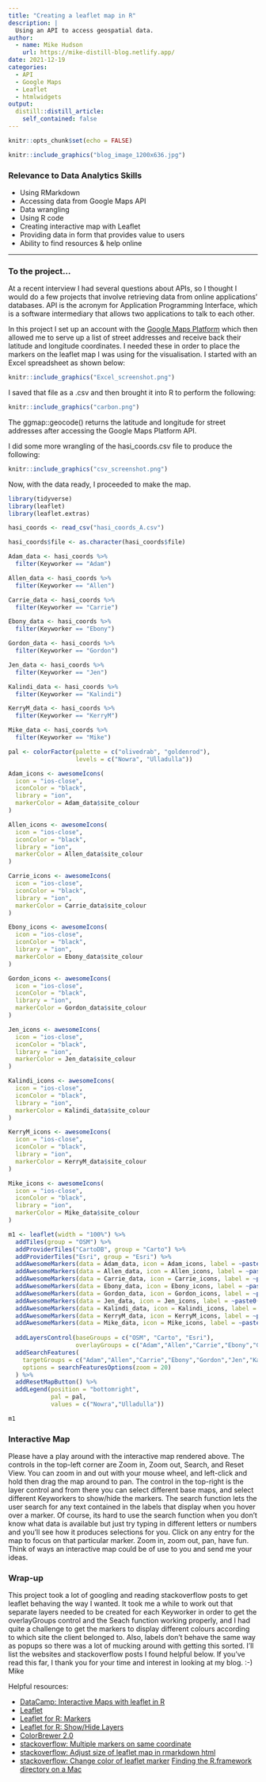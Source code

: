```yaml
---
title: "Creating a leaflet map in R"
description: |
  Using an API to access geospatial data.
author:
  - name: Mike Hudson
    url: https://mike-distill-blog.netlify.app/
date: 2021-12-19
categories:
  - API
  - Google Maps
  - Leaflet
  - htmlwidgets
output:
  distill::distill_article:
    self_contained: false
---
```



```r
knitr::opts_chunk$set(echo = FALSE)
```

```r
knitr::include_graphics("blog_image_1200x636.jpg")
```


### Relevance to Data Analytics Skills
* Using RMarkdown
* Accessing data from Google Maps API
* Data wrangling
* Using R code
* Creating interactive map with Leaflet
* Providing data in form that provides value to users
* Ability to find resources & help online

---
### To the project...

At a recent interview I had several questions about APIs, so I thought I would do a few projects that involve retrieving data from online applications' databases. API is the acronym for Application Programming Interface, which is a software intermediary that allows two applications to talk to each other.

In this project I set up an account with the [Google Maps Platform]("https://developers.google.com/maps"){target="_blank"} which then allowed me to serve up a list of street addresses and receive back their latitude and longitude coordinates. I needed these in order to place the markers on the leaflet map I was using for the visualisation. I started with an Excel spreadsheet as shown below:

```r
knitr::include_graphics("Excel_screenshot.png")
```

I saved that file as a .csv and then brought it into R to perform the following:

```r
knitr::include_graphics("carbon.png")
```

The ggmap::geocode() returns the latitude and longitude for street addresses after accessing the Google Maps Platform API.

I did some more wrangling of the hasi_coords.csv file to produce the following:

```r
knitr::include_graphics("csv_screenshot.png")
```

Now, with the data ready, I proceeded to make the map.

```r
library(tidyverse)
library(leaflet)
library(leaflet.extras)

hasi_coords <- read_csv("hasi_coords_A.csv")

hasi_coords$file <- as.character(hasi_coords$file)

Adam_data <- hasi_coords %>% 
  filter(Keyworker == "Adam")

Allen_data <- hasi_coords %>% 
  filter(Keyworker == "Allen")

Carrie_data <- hasi_coords %>% 
  filter(Keyworker == "Carrie")

Ebony_data <- hasi_coords %>% 
  filter(Keyworker == "Ebony")

Gordon_data <- hasi_coords %>% 
  filter(Keyworker == "Gordon")

Jen_data <- hasi_coords %>% 
  filter(Keyworker == "Jen")

Kalindi_data <- hasi_coords %>% 
  filter(Keyworker == "Kalindi")

KerryM_data <- hasi_coords %>% 
  filter(Keyworker == "KerryM")

Mike_data <- hasi_coords %>% 
  filter(Keyworker == "Mike")

pal <- colorFactor(palette = c("olivedrab", "goldenrod"),
                   levels = c("Nowra", "Ulladulla"))

Adam_icons <- awesomeIcons(
  icon = "ios-close",
  iconColor = "black",
  library = "ion",
  markerColor = Adam_data$site_colour
)

Allen_icons <- awesomeIcons(
  icon = "ios-close",
  iconColor = "black",
  library = "ion",
  markerColor = Allen_data$site_colour
)

Carrie_icons <- awesomeIcons(
  icon = "ios-close",
  iconColor = "black",
  library = "ion",
  markerColor = Carrie_data$site_colour
)

Ebony_icons <- awesomeIcons(
  icon = "ios-close",
  iconColor = "black",
  library = "ion",
  markerColor = Ebony_data$site_colour
)

Gordon_icons <- awesomeIcons(
  icon = "ios-close",
  iconColor = "black",
  library = "ion",
  markerColor = Gordon_data$site_colour
)

Jen_icons <- awesomeIcons(
  icon = "ios-close",
  iconColor = "black",
  library = "ion",
  markerColor = Jen_data$site_colour
)

Kalindi_icons <- awesomeIcons(
  icon = "ios-close",
  iconColor = "black",
  library = "ion",
  markerColor = Kalindi_data$site_colour
)

KerryM_icons <- awesomeIcons(
  icon = "ios-close",
  iconColor = "black",
  library = "ion",
  markerColor = KerryM_data$site_colour
)

Mike_icons <- awesomeIcons(
  icon = "ios-close",
  iconColor = "black",
  library = "ion",
  markerColor = Mike_data$site_colour
)

m1 <- leaflet(width = "100%") %>% 
  addTiles(group = "OSM") %>% 
  addProviderTiles("CartoDB", group = "Carto") %>% 
  addProviderTiles("Esri", group = "Esri") %>% 
  addAwesomeMarkers(data = Adam_data, icon = Adam_icons, label = ~paste0(Keyworker," ",file," ",name), group = "Adam") %>%
  addAwesomeMarkers(data = Allen_data, icon = Allen_icons, label = ~paste0(Keyworker," ",file," ",name), group = "Allen") %>%
  addAwesomeMarkers(data = Carrie_data, icon = Carrie_icons, label = ~paste0(Keyworker," ",file," ",name), group = "Carrie") %>%
  addAwesomeMarkers(data = Ebony_data, icon = Ebony_icons, label = ~paste0(Keyworker," ",file," ",name), group = "Ebony") %>%
  addAwesomeMarkers(data = Gordon_data, icon = Gordon_icons, label = ~paste0(Keyworker," ",file," ",name), group = "Gordon") %>%
  addAwesomeMarkers(data = Jen_data, icon = Jen_icons, label = ~paste0(Keyworker," ",file," ",name), group = "Jen") %>%
  addAwesomeMarkers(data = Kalindi_data, icon = Kalindi_icons, label = ~paste0(Keyworker," ",file," ",name), group = "Kalindi") %>%
  addAwesomeMarkers(data = KerryM_data, icon = KerryM_icons, label = ~paste0(Keyworker," ",file," ",name), group = "KerryM") %>%
  addAwesomeMarkers(data = Mike_data, icon = Mike_icons, label = ~paste0(Keyworker," ",file," ",name), group = "Mike") %>%
  
  addLayersControl(baseGroups = c("OSM", "Carto", "Esri"),
                   overlayGroups = c("Adam","Allen","Carrie","Ebony","Gordon","Jen","Kalindi","KerryM","Mike")) %>% 
  addSearchFeatures(
    targetGroups = c("Adam","Allen","Carrie","Ebony","Gordon","Jen","Kalindi","KerryM","Mike"),
    options = searchFeaturesOptions(zoom = 20)
  ) %>%
  addResetMapButton() %>% 
  addLegend(position = "bottomright",
            pal = pal,
            values = c("Nowra","Ulladulla"))

m1
```

### Interactive Map
Please have a play around with the interactive map rendered above. The controls in the top-left corner are Zoom in, Zoom out, Search, and Reset View. You can zoom in and out with your mouse wheel, and left-click and hold then drag the map around to pan. The control in the top-right is the layer control and from there you can select different base maps, and select different Keyworkers to show/hide the markers. The search function lets the user search for any text contained in the labels that display when you hover over a marker. Of course, its hard to use the search function when you don't know what data is available but just try typing in different letters or numbers and you'll see how it produces selections for you. Click on any entry for the map to focus on that particular marker. Zoom in, zoom out, pan, have fun. Think of ways an interactive map could be of use to you and send me your ideas.

### Wrap-up
This project took a lot of googling and reading stackoverflow posts to get leaflet behaving the way I wanted. It took me a while to work out that separate layers needed to be created for each Keyworker in order to get the overlayGroups control and the Seach function working properly, and I had quite a challenge to get the markers to display different colours according to which site the client belonged to. Also, labels don't behave the same way as popups so there was a lot of mucking around with getting this sorted. I'll list the websites and stackoverflow posts I found helpful below. If you've read this far, I thank you for your time and interest in looking at my blog. :-) Mike

Helpful resources:<br>

- [DataCamp: Interactive Maps with leaflet in R]("https://app.datacamp.com/learn/courses/interactive-maps-with-leaflet-in-r"){target="_blank"}
- [Leaflet]("https://leafletjs.com/"){target="_blank"}
- [Leaflet for R: Markers]("https://rstudio.github.io/leaflet/markers.html"){target="_blank}
- [Leaflet for R: Show/Hide Layers]("https://rstudio.github.io/leaflet/showhide.html"){target="_blank}
- [ColorBrewer 2.0]("https://colorbrewer2.org/#type=qualitative&scheme=Dark2&n=3"){target="_blank"}
- [stackoverflow: Multiple markers on same coordinate]("https://stackoverflow.com/questions/36469379/multiple-markers-on-same-coordinate"){target="_blank"}
- [stackoverflow: Adjust size of leaflet map in rmarkdown html]("https://stackoverflow.com/questions/35134960/adjust-size-of-leaflet-map-in-rmarkdown-html"){target="_blank"}
- [stackoverflow: Change color of leaflet marker]("https://stackoverflow.com/questions/32940617/change-color-of-leaflet-marker"){target="_blank"}
[Finding the R.framework directory on a Mac]("https://discussions.apple.com/thread/8514945"){target="_blank"}